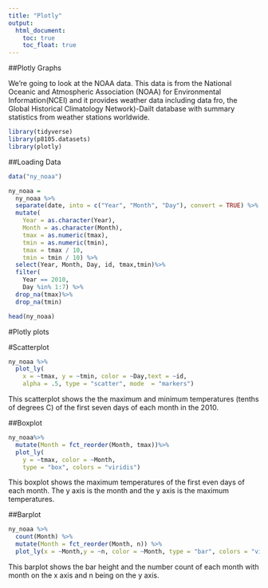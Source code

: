 ```yaml
---
title: "Plotly"
output: 
  html_document:
    toc: true
    toc_float: true
---
```


##Plotly Graphs

We're going to look at the NOAA data. This data is from the National Oceanic and Atmospheric Association (NOAA) for Environmental Information(NCEI) and it provides weather data including data fro, the Global Historical Climatology Network)-Dailt database with summary statistics from weather stations worldwide.

```r
library(tidyverse)
library(p8105.datasets)
library(plotly)
```


##Loading Data
```r
data("ny_noaa")

ny_noaa = 
  ny_noaa %>%
  separate(date, into = c("Year", "Month", "Day"), convert = TRUE) %>%
  mutate(
    Year = as.character(Year),
    Month = as.character(Month),
    tmax = as.numeric(tmax),
    tmin = as.numeric(tmin),
    tmax = tmax / 10, 
    tmin = tmin / 10) %>%
  select(Year, Month, Day, id, tmax,tmin)%>%
  filter(
    Year == 2010,
    Day %in% 1:7) %>%
  drop_na(tmax)%>%
  drop_na(tmin)

head(ny_noaa)

```

#Plotly plots

#Scatterplot
```r
ny_noaa %>%
  plot_ly(
    x = ~tmax, y = ~tmin, color = ~Day,text = ~id,
    alpha = .5, type = "scatter", mode  = "markers")

```
This scatterplot shows the the maximum and minimum temperatures (tenths of degrees C) of the first seven days of each month in the 2010.



##Boxplot
```r
ny_noaa%>%
  mutate(Month = fct_reorder(Month, tmax))%>%
  plot_ly(
    y = ~tmax, color = ~Month,
    type = "box", colors = "viridis")
```

This boxplot shows the maximum temperatures of the first even days of each month. The y axis is the month and the y axis is the maximum temperatures.




##Barplot
```r
ny_noaa %>%
  count(Month) %>%
  mutate(Month = fct_reorder(Month, n)) %>%
  plot_ly(x = ~Month,y = ~n, color = ~Month, type = "bar", colors = "viridis")
```

This barplot shows the bar height and the number count of each month with month on the x axis and n being on the y axis. 

